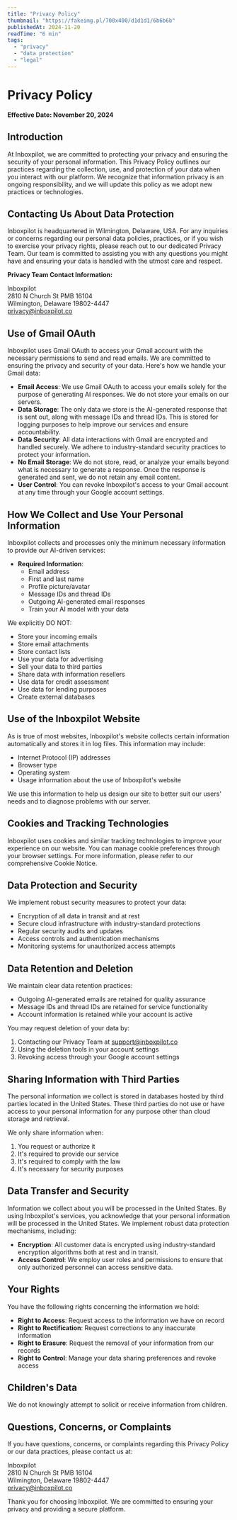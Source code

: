 ```yaml
---
title: "Privacy Policy"
thumbnail: "https://fakeimg.pl/700x400/d1d1d1/6b6b6b"
publishedAt: 2024-11-20
readTime: "6 min"
tags:
  - "privacy"
  - "data protection"
  - "legal"
---
```


# Privacy Policy

**Effective Date: November 20, 2024**

## Introduction

At Inboxpilot, we are committed to protecting your privacy and ensuring the security of your personal information. This Privacy Policy outlines our practices regarding the collection, use, and protection of your data when you interact with our platform. We recognize that information privacy is an ongoing responsibility, and we will update this policy as we adopt new practices or technologies.

## Contacting Us About Data Protection

Inboxpilot is headquartered in Wilmington, Delaware, USA. For any inquiries or concerns regarding our personal data policies, practices, or if you wish to exercise your privacy rights, please reach out to our dedicated Privacy Team. Our team is committed to assisting you with any questions you might have and ensuring your data is handled with the utmost care and respect.

**Privacy Team Contact Information:**

Inboxpilot  
2810 N Church St PMB 16104  
Wilmington, Delaware 19802-4447  
privacy@inboxpilot.co

## Use of Gmail OAuth

Inboxpilot uses Gmail OAuth to access your Gmail account with the necessary permissions to send and read emails. We are committed to ensuring the privacy and security of your data. Here's how we handle your Gmail data:

- **Email Access**: We use Gmail OAuth to access your emails solely for the purpose of generating AI responses. We do not store your emails on our servers.
- **Data Storage**: The only data we store is the AI-generated response that is sent out, along with message IDs and thread IDs. This is stored for logging purposes to help improve our services and ensure accountability.
- **Data Security**: All data interactions with Gmail are encrypted and handled securely. We adhere to industry-standard security practices to protect your information.
- **No Email Storage**: We do not store, read, or analyze your emails beyond what is necessary to generate a response. Once the response is generated and sent, we do not retain any email content.
- **User Control**: You can revoke Inboxpilot's access to your Gmail account at any time through your Google account settings.

## How We Collect and Use Your Personal Information

Inboxpilot collects and processes only the minimum necessary information to provide our AI-driven services:

- **Required Information**:
  - Email address
  - First and last name
  - Profile picture/avatar
  - Message IDs and thread IDs
  - Outgoing AI-generated email responses
  - Train your AI model with your data

We explicitly DO NOT:
- Store your incoming emails
- Store email attachments
- Store contact lists
- Use your data for advertising
- Sell your data to third parties
- Share data with information resellers
- Use data for credit assessment
- Use data for lending purposes
- Create external databases

## Use of the Inboxpilot Website

As is true of most websites, Inboxpilot's website collects certain information automatically and stores it in log files. This information may include:

- Internet Protocol (IP) addresses
- Browser type
- Operating system
- Usage information about the use of Inboxpilot's website

We use this information to help us design our site to better suit our users' needs and to diagnose problems with our server.

## Cookies and Tracking Technologies

Inboxpilot uses cookies and similar tracking technologies to improve your experience on our website. You can manage cookie preferences through your browser settings. For more information, please refer to our comprehensive Cookie Notice.

## Data Protection and Security

We implement robust security measures to protect your data:
- Encryption of all data in transit and at rest
- Secure cloud infrastructure with industry-standard protections
- Regular security audits and updates
- Access controls and authentication mechanisms
- Monitoring systems for unauthorized access attempts

## Data Retention and Deletion

We maintain clear data retention practices:
- Outgoing AI-generated emails are retained for quality assurance
- Message IDs and thread IDs are retained for service functionality
- Account information is retained while your account is active

You may request deletion of your data by:
1. Contacting our Privacy Team at support@inboxpilot.co
2. Using the deletion tools in your account settings
3. Revoking access through your Google account settings

## Sharing Information with Third Parties

The personal information we collect is stored in databases hosted by third parties located in the United States. These third parties do not use or have access to your personal information for any purpose other than cloud storage and retrieval.

We only share information when:
1. You request or authorize it
2. It's required to provide our service
3. It's required to comply with the law
4. It's necessary for security purposes

## Data Transfer and Security

Information we collect about you will be processed in the United States. By using Inboxpilot's services, you acknowledge that your personal information will be processed in the United States. We implement robust data protection mechanisms, including:

- **Encryption**: All customer data is encrypted using industry-standard encryption algorithms both at rest and in transit.
- **Access Control**: We employ user roles and permissions to ensure that only authorized personnel can access sensitive data.

## Your Rights

You have the following rights concerning the information we hold:

- **Right to Access**: Request access to the information we have on record
- **Right to Rectification**: Request corrections to any inaccurate information
- **Right to Erasure**: Request the removal of your information from our records
- **Right to Control**: Manage your data sharing preferences and revoke access

## Children's Data

We do not knowingly attempt to solicit or receive information from children.

## Questions, Concerns, or Complaints

If you have questions, concerns, or complaints regarding this Privacy Policy or our data practices, please contact us at:

Inboxpilot  
2810 N Church St PMB 16104  
Wilmington, Delaware 19802-4447  
privacy@inboxpilot.co

Thank you for choosing Inboxpilot. We are committed to ensuring your privacy and providing a secure platform.